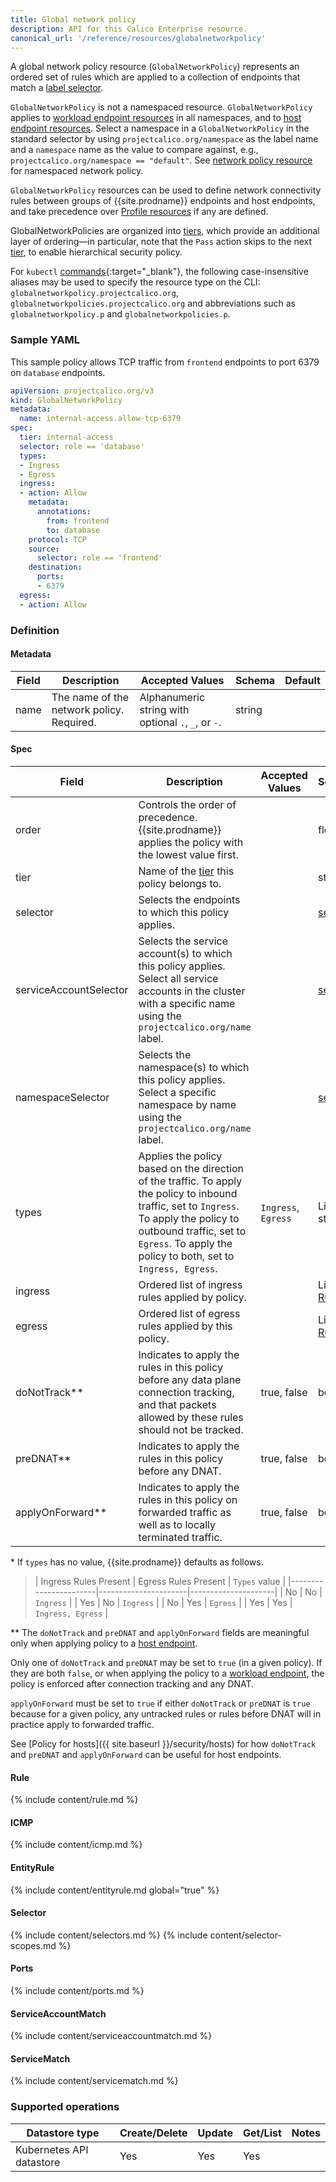 ```yaml
---
title: Global network policy
description: API for this Calico Enterprise resource.
canonical_url: '/reference/resources/globalnetworkpolicy'
---
```


A global network policy resource (`GlobalNetworkPolicy`) represents an ordered set of rules which are applied
to a collection of endpoints that match a [label selector](#selector).

`GlobalNetworkPolicy` is not a namespaced resource. `GlobalNetworkPolicy` applies to [workload endpoint resources]({{site.baseurl}}/reference/resources/workloadendpoint) in all namespaces, and to [host endpoint resources]({{site.baseurl}}/reference/resources/hostendpoint).
Select a namespace in a `GlobalNetworkPolicy` in the standard selector by using
`projectcalico.org/namespace` as the label name and a `namespace` name as the
value to compare against, e.g., `projectcalico.org/namespace == "default"`.
See [network policy resource]({{site.baseurl}}/reference/resources/networkpolicy) for namespaced network policy.

`GlobalNetworkPolicy` resources can be used to define network connectivity rules between groups of {{site.prodname}} endpoints and host endpoints, and
take precedence over [Profile resources]({{site.baseurl}}/reference/resources/profile) if any are defined.

GlobalNetworkPolicies are organized into [tiers]({{site.baseurl}}/reference/resources/tier), which provide an additional layer of ordering—in particular, note that the `Pass` action skips to the
next [tier]({{site.baseurl}}/reference/resources/tier), to enable hierarchical security policy.

For `kubectl` [commands](https://kubernetes.io/docs/reference/kubectl/overview/){:target="_blank"}, the following case-insensitive aliases
may be used to specify the resource type on the CLI:
`globalnetworkpolicy.projectcalico.org`, `globalnetworkpolicies.projectcalico.org` and abbreviations such as
`globalnetworkpolicy.p` and `globalnetworkpolicies.p`.

### Sample YAML

This sample policy allows TCP traffic from `frontend` endpoints to port 6379 on
`database` endpoints.

```yaml
apiVersion: projectcalico.org/v3
kind: GlobalNetworkPolicy
metadata:
  name: internal-access.allow-tcp-6379
spec:
  tier: internal-access
  selector: role == 'database'
  types:
  - Ingress
  - Egress
  ingress:
  - action: Allow
    metadata:
      annotations:
        from: frontend
        to: database
    protocol: TCP
    source:
      selector: role == 'frontend'
    destination:
      ports:
      - 6379
  egress:
  - action: Allow
```

### Definition

#### Metadata

| Field | Description                               | Accepted Values                                     | Schema | Default |
|-------|-------------------------------------------|-----------------------------------------------------|--------|---------|
| name  | The name of the network policy. Required. | Alphanumeric string with optional `.`, `_`, or `-`. | string |         |

#### Spec

| Field                  | Description                                                                                                                                                                                                                          | Accepted Values     | Schema                | Default                                       |
|------------------------|--------------------------------------------------------------------------------------------------------------------------------------------------------------------------------------------------------------------------------------|---------------------|-----------------------|-----------------------------------------------|
| order                  | Controls the order of precedence. {{site.prodname}} applies the policy with the lowest value first.                                                                                                                                  |                     | float                 |                                               |
| tier                   | Name of the [tier]({{site.baseurl}}/reference/resources/tier) this policy belongs to.                                                                                                                                                |                     | string                |  `default`                                    |
| selector               | Selects the endpoints to which this policy applies.                                                                                                                                                                                  |                     | [selector](#selector) | all()                                         |
| serviceAccountSelector | Selects the service account(s) to which this policy applies. Select all service accounts in the cluster with a specific name using the `projectcalico.org/name` label.                                                               |                     | [selector](#selector) | all()                                         |
| namespaceSelector      | Selects the namespace(s) to which this policy applies. Select a specific namespace by name using the `projectcalico.org/name` label.                                                                                                 |                     | [selector](#selector) | all()                                         |
| types                  | Applies the policy based on the direction of the traffic. To apply the policy to inbound traffic, set to `Ingress`. To apply the policy to outbound traffic, set to `Egress`. To apply the policy to both, set to `Ingress, Egress`. | `Ingress`, `Egress` | List of strings       | Depends on presence of ingress/egress rules\* |
| ingress                | Ordered list of ingress rules applied by policy.                                                                                                                                                                                     |                     | List of [Rule](#rule) |                                               |
| egress                 | Ordered list of egress rules applied by this policy.                                                                                                                                                                                 |                     | List of [Rule](#rule) |                                               |
| doNotTrack\*\*         | Indicates to apply the rules in this policy before any data plane connection tracking, and that packets allowed by these rules should not be tracked.                                                                                | true, false         | boolean               | false                                         |
| preDNAT\*\*            | Indicates to apply the rules in this policy before any DNAT.                                                                                                                                                                         | true, false         | boolean               | false                                         |
| applyOnForward\*\*     | Indicates to apply the rules in this policy on forwarded traffic as well as to locally terminated traffic.                                                                                                                           | true, false         | boolean               | false                                         |

\* If `types` has no value, {{site.prodname}} defaults as follows.

>| Ingress Rules Present | Egress Rules Present | `Types` value       |
 |-----------------------|----------------------|---------------------|
 | No                    | No                   | `Ingress`           |
 | Yes                   | No                   | `Ingress`           |
 | No                    | Yes                  | `Egress`            |
 | Yes                   | Yes                  | `Ingress, Egress`   |

\*\* The `doNotTrack` and `preDNAT` and `applyOnForward` fields are meaningful
only when applying policy to a [host endpoint]({{site.baseurl}}/reference/resources/hostendpoint).

Only one of `doNotTrack` and `preDNAT` may be set to `true` (in a given policy). If they are both `false`, or when applying the policy to a
[workload endpoint]({{site.baseurl}}/reference/resources/workloadendpoint),
the policy is enforced after connection tracking and any DNAT.

`applyOnForward` must be set to `true` if either `doNotTrack` or `preDNAT` is
`true` because for a given policy, any untracked rules or rules before DNAT will
 in practice apply to forwarded traffic.

See [Policy for hosts]({{ site.baseurl }}/security/hosts)
for how `doNotTrack` and `preDNAT` and `applyOnForward` can be useful for host endpoints.

#### Rule

{% include content/rule.md %}

#### ICMP

{% include content/icmp.md %}

#### EntityRule

{% include content/entityrule.md global="true" %}

#### Selector

{% include content/selectors.md %}
{% include content/selector-scopes.md %}

#### Ports

{% include content/ports.md %}

#### ServiceAccountMatch

{% include content/serviceaccountmatch.md %}

#### ServiceMatch 

{% include content/servicematch.md %}

### Supported operations

| Datastore type           | Create/Delete | Update | Get/List | Notes
|--------------------------|---------------|--------|----------|------
| Kubernetes API datastore | Yes           | Yes    | Yes      |
